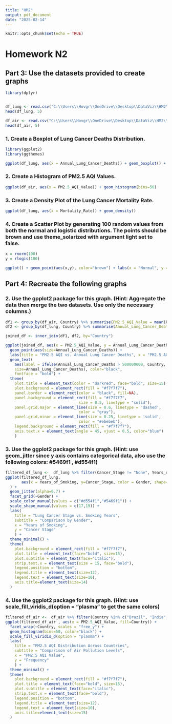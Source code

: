 ```yaml
---
title: "HM2"
output: pdf_document
date: "2025-02-14"
---
```


```r
knitr::opts_chunk$set(echo = TRUE)
```

# Homework N2

## Part 3: Use the datasets provided to create graphs

```r
library(dplyr)


df_lung <- read.csv("C:\\Users\\Hovgr\\OneDrive\\Desktop\\DataViz\\HM2\\lung_cancer_prediction_dataset.csv")
head(df_lung, 5)

```

```r
df_air <- read.csv("C:\\Users\\Hovgr\\OneDrive\\Desktop\\DataViz\\HM2\\global_air_pollution_dataset.csv")
head(df_air, 5)
```

### 1. Create a Boxplot of Lung Cancer Deaths Distribution.

```r
library(ggplot2)
library(ggthemes)

ggplot(df_lung, aes(x = Annual_Lung_Cancer_Deaths)) + geom_boxplot() + ylim(-1,1)
```

### 2. Create a Histogram of PM2.5 AQI Values.

```r
ggplot(df_air, aes(x = PM2.5_AQI_Value)) + geom_histogram(bins=50)
```

### 3. Create a Density Plot of the Lung Cancer Mortality Rate.

```r
ggplot(df_lung, aes(x = Mortality_Rate)) + geom_density()
```

### 4. Create a Scatter Plot by generating 100 random values from both the normal and logistic distributions. The points should be brown and use theme_solarized with argument light set to false.

```r
x = rnorm(100)
y = rlogis(100)

ggplot() + geom_point(aes(x,y), color="brown") + labs(x = "Normal", y = "Logistic") + theme_solarized(light=FALSE)
```

## Part 4: Recreate the following graphs

### 2. Use the gpplot2 package for this graph. (Hint: Aggregate the data then merge the two datasets. Use only the necessary columns.)

```r
df1 <- group_by(df_air, Country) %>% summarise(PM2.5_AQI_Value = mean(PM2.5_AQI_Value))
df2 <- group_by(df_lung, Country) %>% summarise(Annual_Lung_Cancer_Deaths = sum(Annual_Lung_Cancer_Deaths))

joined_df <- inner_join(df1, df2, by="Country")

ggplot(joined_df, aes(x = PM2.5_AQI_Value, y = Annual_Lung_Cancer_Deaths, color = Country)) +
  geom_point(aes(size=Annual_Lung_Cancer_Deaths)) + 
  labs(title = "PM2.5 AQI vs. Annual Lung Cancer Deaths", x = "PM2.5 AQI Value", y = "Annual Lung Cancer Deaths") +
  geom_text(
    aes(label = ifelse(Annual_Lung_Cancer_Deaths > 500000000, Country, ''), 
    size=Annual_Lung_Cancer_Deaths), color="black", 
    fontface = "bold") +
  theme(
    plot.title = element_text(color = "darkred", face="bold", size=15),
    plot.background = element_rect(fill = "#f7f7f7"),
    panel.border = element_rect(color = "black", fill=NA),
    panel.background = element_rect(fill = "#f7f7f7",
                                size = 0.5, linetype = "solid"),
    panel.grid.major = element_line(size = 0.6, linetype = 'dashed',
                                color = "gray"),
    panel.grid.minor = element_line(size = 0.25, linetype = 'solid',
                                color = "#ebebeb"),
    legend.background = element_rect(fill = "#f7f7f7"),
    axis.text.x = element_text(angle = 45, vjust = 0.5, color="blue")
    )
```

### 3. Use the ggplot2 package for this graph. (Hint: use geom_jitter since y axis contains categorical data, also use the following colors: #5469f1 , #d554f1)

```r
filtered_df_lung <-  df_lung %>% filter(Cancer_Stage != "None", Years_of_Smoking > 0)
ggplot(filtered_df_lung, 
       aes(x = Years_of_Smoking, y=Cancer_Stage, color = Gender, shape=Gender)
  ) + 
  geom_jitter(alpha=0.7) + 
  facet_grid(~Gender) + 
  scale_color_manual(values = c("#d554f1","#5469f1")) + 
  scale_shape_manual(values = c(17,19)) +
  labs(
    title = "Lung Cancer Stage vs. Smoking Years", 
    subtitle = "Comparison by Gender",
    x = "Years of Smoking",
    y = "Cancer Stage"
    ) + 
  theme_minimal() +
  theme(
    plot.background = element_rect(fill = "#f7f7f7"),
    plot.title = element_text(face="bold", size=15),
    plot.subtitle = element_text(face="italic"),
    strip.text.x = element_text(size = 15, face="bold"),
    legend.position = "bottom",
    legend.title = element_text(size=12),
    legend.text = element_text(size=10),
    axis.title=element_text(size=14)
  )
```

### 4. Use the ggplot2 package for this graph. (Hint: use scale_fill_viridis_d(option = "plasma" to get the same colors)

```r
filtered_df_air <-  df_air %>% filter(Country %in% c("Brazil", "India", "Russian Federation", "Germany", "Italy", "United States of America"))
ggplot(filtered_df_air , aes(x = PM2.5_AQI_Value, fill=Country)) + 
  facet_wrap(~Country, scales = "free_y") + 
  geom_histogram(bins=50, color="black") + 
  scale_fill_viridis_d(option = "plasma") +
  labs(
    title = "PM2.5 AQI Distribution Across Countries", 
    subtitle = "Comparison of Air Pollution Levels",
    x = "PM2.5 AQI Value",
    y = "Frequency"
    ) +
  theme_minimal() +
  theme(
    plot.background = element_rect(fill = "#f7f7f7"),
    plot.title = element_text(face="bold", size=15),
    plot.subtitle = element_text(face="italic"),
    strip.text.x = element_text(face="bold"),
    legend.position = "bottom",
    legend.title = element_text(size=12),
    legend.text = element_text(size=10),
    axis.title=element_text(size=15)
  )
```
